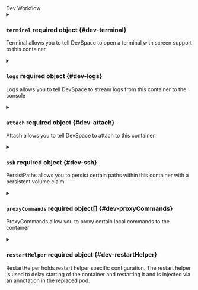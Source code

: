 

<div className="group" data-group="devWorkflow">
<div className="group-name">Dev Workflow</div>


<details className="config-field" data-expandable="true">
<summary>

### `terminal` <span className="config-field-required" data-required="false">required</span> <span className="config-field-type">object</span> <span className="config-field-default"></span> <span className="config-field-enum"></span> {#dev-terminal}

Terminal allows you to tell DevSpace to open a terminal with screen support to this container

</summary>

<PartialTerminal />


</details>

<details className="config-field" data-expandable="true">
<summary>

### `logs` <span className="config-field-required" data-required="false">required</span> <span className="config-field-type">object</span> <span className="config-field-default"></span> <span className="config-field-enum"></span> {#dev-logs}

Logs allows you to tell DevSpace to stream logs from this container to the console

</summary>

<PartialLogs />


</details>

<details className="config-field" data-expandable="true">
<summary>

### `attach` <span className="config-field-required" data-required="false">required</span> <span className="config-field-type">object</span> <span className="config-field-default"></span> <span className="config-field-enum"></span> {#dev-attach}

Attach allows you to tell DevSpace to attach to this container

</summary>

<PartialAttach />


</details>

<details className="config-field" data-expandable="true">
<summary>

### `ssh` <span className="config-field-required" data-required="false">required</span> <span className="config-field-type">object</span> <span className="config-field-default"></span> <span className="config-field-enum"></span> {#dev-ssh}

PersistPaths allows you to persist certain paths within this container with a persistent volume claim

</summary>

<PartialSsh />


</details>

<details className="config-field" data-expandable="true">
<summary>

### `proxyCommands` <span className="config-field-required" data-required="false">required</span> <span className="config-field-type">object[]</span> <span className="config-field-default"></span> <span className="config-field-enum"></span> {#dev-proxyCommands}

ProxyCommands allow you to proxy certain local commands to the container

</summary>

<PartialProxyCommands />


</details>

<details className="config-field" data-expandable="true">
<summary>

### `restartHelper` <span className="config-field-required" data-required="false">required</span> <span className="config-field-type">object</span> <span className="config-field-default"></span> <span className="config-field-enum"></span> {#dev-restartHelper}

RestartHelper holds restart helper specific configuration. The restart helper is used to delay starting of
the container and restarting it and is injected via an annotation in the replaced pod.

</summary>

<PartialRestartHelper />


</details>

</div>